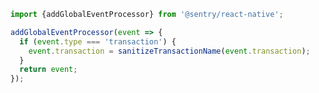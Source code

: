 ```javascript
import {addGlobalEventProcessor} from '@sentry/react-native';

addGlobalEventProcessor(event => {
  if (event.type === 'transaction') {
    event.transaction = sanitizeTransactionName(event.transaction);
  }
  return event;
});
```
